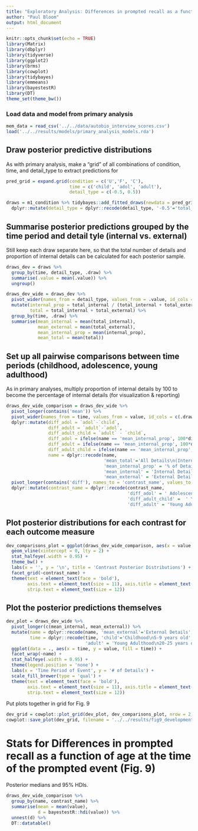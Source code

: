 ```yaml
---
title: "Exploratory Analysis: Differences in prompted recall as a function of age at the time of the prompted event (Fig. 9)"
author: "Paul Bloom"
output: html_document
---
```


```r
knitr::opts_chunk$set(echo = TRUE)
library(Matrix)
library(dbplyr)
library(tidyverse)
library(ggplot2)
library(brms)
library(cowplot)
library(tidybayes)
library(emmeans)
library(bayestestR)
library(DT)
theme_set(theme_bw())
```

### Load data and model from primary analysis

```r
mem_data = read_csv('../../data/autobio_interview_scores.csv')
load('../../results/models/primary_analysis_models.rda')
```
## Draw posterior predictive distributions 

As with primary analysis, make a "grid" of all combinations of condition, time, and detail_type to extract predictions for

```r
pred_grid = expand.grid(condition = c('U','F', 'C'), 
                        time = c('child', 'adol', 'adult'),
                        detail_type = c(-0.5, 0.5)) 

draws = m1_condition %>% tidybayes::add_fitted_draws(newdata = pred_grid, re_formula = NA) %>%
  dplyr::mutate(detail_type = dplyr::recode(detail_type, '-0.5'='total_internal', '0.5'='total_external'))
```

## Summarise posterior predictions grouped by the time period and detail tyle (internal vs. external)

Still keep each draw separate here, so that the total number of details and proportion of internal details can be calculated for each posterior sample. 

```r
draws_dev = draws %>%
  group_by(time, detail_type, .draw) %>%
  summarise(.value = mean(.value)) %>%
  ungroup()

draws_dev_wide = draws_dev %>%
  pivot_wider(names_from = detail_type, values_from = .value, id_cols = c('time', '.draw')) %>%
  mutate(internal_prop = total_internal / (total_internal + total_external),
         total = total_internal + total_external) %>%
  group_by(time, .draw) %>%
  summarise(mean_internal = mean(total_internal), 
            mean_external = mean(total_external),
            mean_internal_prop = mean(internal_prop),
            mean_total = mean(total))
```
## Set up all pairwise comparisons between time periods (childhood, adolescence, young adulthood)

As in primary analyses, multiply proportion of internal details by 100 to become the percentage of internal details (for visualization & reporting)

```r
draws_dev_wide_comparison = draws_dev_wide %>%
  pivot_longer(contains('mean')) %>%
  pivot_wider(names_from = time, values_from = value, id_cols = c(.draw, name)) %>%
  dplyr::mutate(diff_adol = `adol`-`child`,
                diff_adult = `adult`-`adol`,
                diff_adult_child = `adult` - `child`,
                diff_adol = ifelse(name == 'mean_internal_prop', 100*diff_adol, diff_adol),
                diff_adult = ifelse(name == 'mean_internal_prop', 100*diff_adult, diff_adult),
                diff_adult_child = ifelse(name == 'mean_internal_prop', 100*diff_adult_child, diff_adult_child),
                name = dplyr::recode(name,
                                     'mean_total'='All Details\n(Internal + External)',
                                     'mean_internal_prop' = '% of Details Internal',
                                     'mean_internal' = 'Internal Details',
                                     'mean_external' = 'External Details')) %>%
  pivot_longer(contains('diff'), names_to = 'contrast_name', values_to = 'value') %>%
  dplyr::mutate(contrast_name = dplyr::recode(contrast_name,
                                              'diff_adol' = ' Adolescence > Childhood', 
                                              'diff_adult_child' =  ' Young Adulthood > Childhood',
                                              'diff_adult' = 'Young Adulthood > Adolescence'))
```

## Plot posterior distributions for each contrast for each outcome measure

```r
dev_comparisons_plot = ggplot(draws_dev_wide_comparison, aes(x = value, y = name)) +
  geom_vline(xintercept = 0, lty = 2) +
  stat_halfeye(.width = 0.95) +
  theme_bw() +
  labs(x = '', y = '\n', title = 'Contrast Posterior Distributions') +
  facet_grid(~contrast_name) +
  theme(text = element_text(face = 'bold'), 
        axis.text = element_text(size = 11), axis.title = element_text(size = 14),
        strip.text = element_text(size = 12))
```

## Plot the posterior predictions themselves

```r
dev_plot = draws_dev_wide %>%
  pivot_longer(c(mean_internal, mean_external)) %>%
  mutate(name = dplyr::recode(name, 'mean_external'='External Details', 'mean_internal'=' Internal Details'),
         time = dplyr::recode(time, 'child'='Childhood\n5-9 years old', 'adol' = 'Adolescence\n14-18 years old',
                              'adult' = 'Young Adulthood\n20-25 years old')) %>%
  ggplot(data = ., aes(x = time, y = value, fill = time)) +
  facet_wrap(~name) +
  stat_halfeye(.width = 0.95) +
  theme(legend.position = 'none') +
  labs(x = 'Time Period of Event', y = '# of Details') +
  scale_fill_brewer(type = 'qual') +
  theme(text = element_text(face = 'bold'), 
        axis.text = element_text(size = 11), axis.title = element_text(size = 14),
        strip.text = element_text(size = 12))
```

Put plots together in grid for Fig. 9

```r
dev_grid = cowplot::plot_grid(dev_plot, dev_comparisons_plot, nrow = 2, labels = c('A', 'B'), rel_heights = c(1.5, 1), align = 'v', axis = 'lr')
cowplot::save_plot(dev_grid, filename = '../../results/fig9_developmental_grid.png', base_height = 8, base_width = 12.7)
```

# Stats for Differences in prompted recall as a function of age at the time of the prompted event (Fig. 9)

Posterior medians and 95% HDIs. 

```r
draws_dev_wide_comparison %>%
  group_by(name, contrast_name) %>%
  summarise(mean = mean(value),
            d = bayestestR::hdi(value)) %>%
  unnest(d) %>%
  DT::datatable()
```